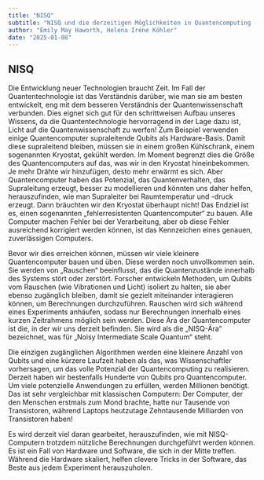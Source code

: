 ```yaml
---
title: "NISQ"
subtitle: "NISQ und die derzeitigen Möglichkeiten in Quantencomputing (schwer)"
author: "Emily May Haworth, Helena Iréne Köhler"
date: "2025-01-08"
---
```


## NISQ

Die Entwicklung neuer Technologien braucht Zeit. Im Fall der Quantentechnologie ist das Verständnis darüber, wie man sie am besten entwickelt, eng mit dem besseren Verständnis der Quantenwissenschaft verbunden. Dies eignet sich gut für den schrittweisen Aufbau unseres Wissens, da die Quantentechnologie hervorragend in der Lage dazu ist, Licht auf die Quantenwissenschaft zu werfen!
Zum Beispiel verwenden einige Quantencomputer supraleitende Qubits als Hardware-Basis. Damit diese supraleitend bleiben, müssen sie in einem großen Kühlschrank, einem sogenannten Kryostat, gekühlt werden. Im Moment begrenzt dies die Größe des Quantencomputers auf das, was wir in den Kryostat hineinbekommen. Je mehr Drähte wir hinzufügen, desto mehr erwärmt es sich.
Aber Quantencomputer haben das Potenzial, das Quantenverhalten, das Supraleitung erzeugt, besser zu modellieren und könnten uns daher helfen, herauszufinden, wie man Supraleiter bei Raumtemperatur und -druck erzeugt. Dann bräuchten wir den Kryostat überhaupt nicht!
Das Endziel ist es, einen sogenannten „fehlerresistenten Quantencomputer“ zu bauen. Alle Computer machen Fehler bei der Verarbeitung, aber ob diese Fehler ausreichend korrigiert werden können, ist das Kennzeichen eines genauen, zuverlässigen Computers.

Bevor wir dies erreichen können, müssen wir viele kleinere Quantencomputer bauen und üben. Diese werden noch unvollkommen sein. Sie werden von „Rauschen“ beeinflusst, das die Quantenzustände innerhalb des Systems stört oder zerstört. Forscher entwickeln Methoden, um Qubits vom Rauschen (wie Vibrationen und Licht) isoliert zu halten, sie aber ebenso zugänglich bleiben, damit sie gezielt miteinander interagieren können, um Berechnungen durchzuführen.
Rauschen wird sich während eines Experiments anhäufen, sodass nur Berechnungen innerhalb eines kurzen Zeitrahmens möglich sein werden.
Diese Ära der Quantencomputer ist die, in der wir uns derzeit befinden. Sie wird als die „NISQ-Ära“ bezeichnet, was für „Noisy Intermediate Scale Quantum“ steht.

Die einzigen zugänglichen Algorithmen werden eine kleinere Anzahl von Qubits und eine kürzere Laufzeit haben als das, was Wissenschaftler vorhersagen, um das volle Potenzial der Quantencomputing zu realisieren. Derzeit haben wir bestenfalls Hunderte von Qubits pro Quantencomputer. Um viele potenzielle Anwendungen zu erfüllen, werden Millionen benötigt.
Das ist sehr vergleichbar mit klassischen Computern: Der Computer, der den Menschen erstmals zum Mond brachte, hatte nur Tausende von Transistoren, während Laptops heutzutage Zehntausende Milliarden von Transistoren haben!

Es wird derzeit viel daran gearbeitet, herauszufinden, wie mit NISQ-Computern trotzdem nützliche Berechnungen durchgeführt werden können. Es ist ein Fall von Hardware und Software, die sich in der Mitte treffen. Während die Hardware skaliert, helfen clevere Tricks in der Software, das Beste aus jedem Experiment herauszuholen.
